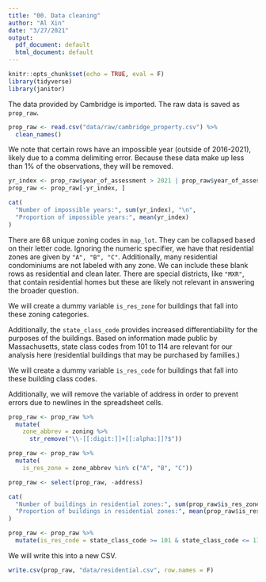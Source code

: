 ---
title: "00. Data cleaning"
author: "Al Xin"
date: "3/27/2021"
output:
  pdf_document: default
  html_document: default
---

```{r setup, include=FALSE}
knitr::opts_chunk$set(echo = TRUE, eval = F)
library(tidyverse)
library(janitor)
```

The data provided by Cambridge is imported. The raw data is saved as `prop_raw`. 

```{r}
prop_raw <- read.csv("data/raw/cambridge_property.csv") %>%
  clean_names()
```


We note that certain rows have an impossible year (outside of 2016-2021), likely due to a comma delimiting error. Because these data make up less than 1% of the observations, they will be removed. 

```{r}
yr_index <- prop_raw$year_of_assessment > 2021 | prop_raw$year_of_assessment < 2016
prop_raw <- prop_raw[-yr_index, ]
```
```{r, echo = F}
cat(
  "Number of impossible years:", sum(yr_index), "\n", 
  "Proportion of impossible years:", mean(yr_index)
)
```

There are 68 unique zoning codes in `map_lot`. They can be collapsed based on their letter code. Ignoring the numeric specifier, we have that residential zones are given by `"A", "B", "C"`. Additionally, many residential condominiums are not labeled with any zone. We can include these blank rows as residential and clean later. There are special districts, like `"MXR"`, that contain residential homes but these are likely not relevant in answering the broader question. 

We will create a dummy variable `is_res_zone` for buildings that fall into these zoning categories. 

Additionally, the `state_class_code` provides increased differentiability for the purposes of the buildings. Based on information made public by Massachusetts, state class codes from 101 to 114 are relevant for our analysis here (residential buildings that may be purchased by families.) 

We will create a dummy variable `is_res_code` for buildings that fall into these building class codes. 

Additionally, we will remove the variable of address in order to prevent errors due to newlines in the spreadsheet cells.

```{r}
prop_raw <- prop_raw %>% 
  mutate(
    zone_abbrev = zoning %>% 
      str_remove("\\-[[:digit:]]+[[:alpha:]]?$"))

prop_raw <- prop_raw %>%
  mutate(
    is_res_zone = zone_abbrev %in% c("A", "B", "C"))

prop_raw <- select(prop_raw, -address)
```
```{r, echo = F}
cat(
  "Number of buildings in residential zones:", sum(prop_raw$is_res_zone), "\n", 
  "Proportion of buildings in residential zones:", mean(prop_raw$is_res_zone)
)
```
```{r}
prop_raw <- prop_raw %>%
  mutate(is_res_code = state_class_code >= 101 & state_class_code <= 114)
```

We will write this into a new CSV. 

```{r}
write.csv(prop_raw, "data/residential.csv", row.names = F)
```



